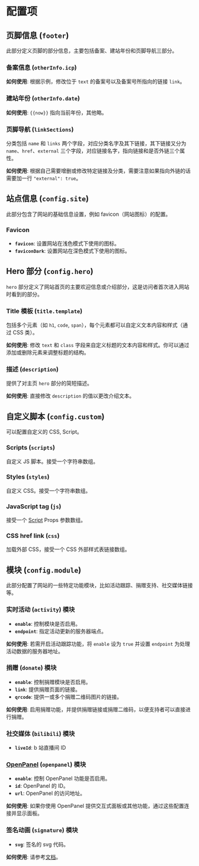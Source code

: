 # 配置项

## 页脚信息 (`footer`)

此部分定义页脚的部分信息，主要包括备案、建站年份和页脚导航三部分。

### 备案信息 (`otherInfo.icp`)

**如何使用**: 根据示例，修改位于 `text` 的备案号以及备案号所指向的链接 `link`。

### 建站年份 (`otherInfo.date`)

**如何使用**: `{{now}}` 指向当前年份，其他略。

### 页脚导航 (`linkSections`)

分类包括 `name` 和 `links` 两个字段，对应分类名字及其下链接，其下链接又分为 `name`、`href`、`external` 三个字段，对应链接名字，指向链接和是否外链三个属性。

**如何使用**: 根据自己需要增删或修改特定链接及分类，需要注意如果指向外链的话需要加一行 `"external": true`。

## 站点信息 (`config.site`)

此部分包含了网站的基础信息设置，例如 favicon（网站图标）的配置。

### Favicon

- **`favicon`**: 设置网站在浅色模式下使用的图标。
- **`faviconDark`**: 设置网站在深色模式下使用的图标。

## Hero 部分 (`config.hero`)

`hero` 部分定义了网站首页的主要欢迎信息或介绍部分，这是访问者首次进入网站时看到的部分。

### Title 模板 (`title.template`)

包括多个元素（如 `h1`, `code`, `span`），每个元素都可以自定义文本内容和样式（通过 CSS 类）。

**如何使用**: 修改 `text` 和 `class` 字段来自定义标题的文本内容和样式。你可以通过添加或删除元素来调整标题的结构。

### 描述 (`description`)

提供了对主页 `hero` 部分的简短描述。

**如何使用**: 直接修改 `description` 的值以更改介绍文本。

## 自定义脚本 (`config.custom`)

可以配置自定义的 CSS, Script。

### Scripts (`scripts`)

自定义 JS 脚本。接受一个字符串数组。

### Styles (`styles`)

自定义 CSS。接受一个字符串数组。

### JavaScript tag (`js`)

接受一个 [Script](https://nextjs.org/docs/app/api-reference/components/script#props) Props 参数数组。

### CSS href link (`css`)

加载外部 CSS，接受一个 CSS 外部样式表链接数组。

## 模块 (`config.module`)

此部分配置了网站的一些特定功能模块，比如活动跟踪、捐赠支持、社交媒体链接等。

### 实时活动 (`activity`) 模块

- **`enable`**: 控制模块是否启用。
- **`endpoint`**: 指定活动更新的服务器端点。

**如何使用**: 若需开启活动跟踪功能，将 `enable` 设为 `true` 并设置 `endpoint` 为处理活动数据的服务器地址。

### 捐赠 (`donate`) 模块

- **`enable`**: 控制捐赠模块是否启用。
- **`link`**: 提供捐赠页面的链接。
- **`qrcode`**: 提供一或多个捐赠二维码图片的链接。

**如何使用**: 启用捐赠功能，并提供捐赠链接或捐赠二维码，以便支持者可以直接进行捐赠。

### 社交媒体 (`bilibili`) 模块

- **`liveId`**: b 站直播间 ID


### [OpenPanel](https://openpanel.dev) (`openpanel`) 模块 <ProTag />

- **`enable`**: 控制 OpenPanel 功能是否启用。
- **`id`**: OpenPanel 的 ID。
- **`url`**: OpenPanel 的访问地址。

**如何使用**: 如果你使用 OpenPanel 提供交互式面板或其他功能，通过这些配置连接并显示面板。

### 签名动画 (`signature`) 模块 <ProTag />

- **`svg`**: 签名的 svg 代码。

**如何使用**: 请参考[文档](extra#%E7%AD%BE%E5%90%8D%E5%8A%A8%E7%94%BB-)。
